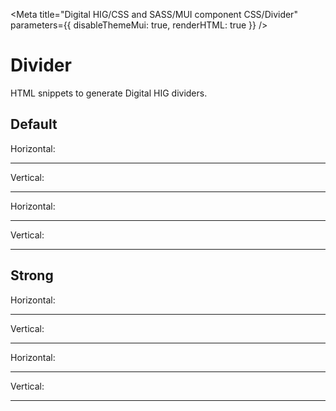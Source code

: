 

<Meta
  title="Digital HIG/CSS and SASS/MUI component CSS/Divider"
  parameters={{
    disableThemeMui: true,
    renderHTML: true
  }}
/>

# Divider

HTML snippets to generate Digital HIG dividers.

## Default

<Canvas>
  <Story name="Divider">
    <div className="dhig-theme--light">
      Horizontal:
      <Spacer />
      <hr className="MuiDivider-root MuiDivider-light" />
      <Spacer />
      Vertical:
      <Spacer />
      <div style={{ height: "50px" }}>
        <hr className="MuiDivider-root MuiDivider-light MuiDivider-vertical" />
      </div>
    </div>
  </Story>
</Canvas>

<Canvas>
  <Story name="Divider (dark)" parameters={{ theme: "dark" }}>
    <div className="dhig-theme--dark">
      Horizontal:
      <Spacer />
      <hr className="MuiDivider-root MuiDivider-light" />
      <Spacer />
      Vertical:
      <Spacer />
      <div style={{ height: "50px" }}>
        <hr className="MuiDivider-root MuiDivider-light MuiDivider-vertical" />
      </div>
    </div>
  </Story>
</Canvas>

## Strong

<Canvas>
  <Story name="Divider: strong">
    <div className="dhig-theme--light">
      Horizontal:
      <Spacer />
      <hr className="MuiDivider-root" />
      <Spacer />
      Vertical:
      <Spacer />
      <div style={{ height: "50px" }}>
        <hr className="MuiDivider-root MuiDivider-vertical" />
      </div>
    </div>
  </Story>
</Canvas>

<Canvas>
  <Story name="Divider: strong (dark)" parameters={{ theme: "dark" }}>
    <div className="dhig-theme--dark">
      Horizontal:
      <Spacer />
      <hr className="MuiDivider-root" />
      <Spacer />
      Vertical:
      <Spacer />
      <div style={{ height: "50px" }}>
        <hr className="MuiDivider-root MuiDivider-vertical" />
      </div>
    </div>
  </Story>
</Canvas>
